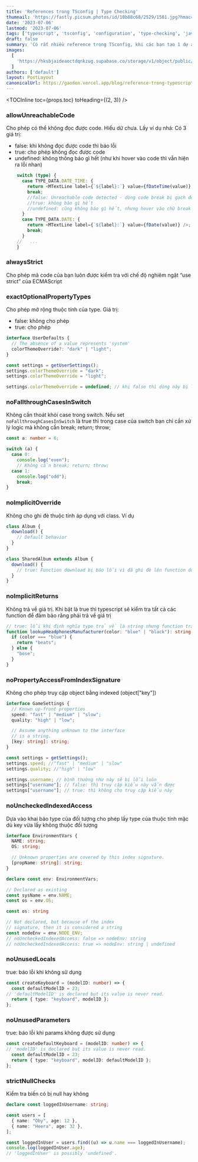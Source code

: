 ```yaml
---
title: 'References trong TSconfig | Type Checking'
thumnail: 'https://fastly.picsum.photos/id/10b88c68/2529/1581.jpg?hmac=FmX3-15B3BDpSiq3wq-eiTuAZ51CdKcJwrDeRICFCIU'
date: '2023-07-06'
lastmod: '2023-07-06'
tags: ['typescript', 'tsconfig', 'configuration', 'type-checking', 'javascript']
draft: false
summary: 'Có rất nhiều reference trong TSconfig, khi các bạn tạo 1 dự án sử dụng typescript các bạn thường sẽ tham khảo những file config đã được chia sẻ trước đó nhưng vẫn chưa nắm được rule và sức mạnh của từng reference. Hôm nay mình sẽ đi giải thích chi tiết giúp các bạn config typescript tối ưu hơn'
images:
  [
    'https://hksbjaideaoctdqnkzug.supabase.co/storage/v1/object/public/post/10b88c68-typescript-logo.png?t=2023-07-06T02%3A34%3A09.323Z',
  ]
authors: ['default']
layout: PostLayout
canonicalUrl: https://gaoden.vercel.app/blog/reference-trong-typescript
---
```


<TOCInline toc={props.toc} toHeading={(2, 3)} />

### allowUnreachableCode

Cho phép có thể không đọc được code. Hiểu dữ chưa. Lấy ví dụ nhá:
Có 3 giá trị:

- false: khi không đọc được code thì báo lỗi
- true: cho phép không đọc được code
- undefined: không thông báo gì hết (như khi hover vào code thì vẫn hiện ra lỗi nhan)

```TYPESCRIPT
    switch (type) {
      case TYPE_DATA.DATE_TIME: {
        return <MTextLine label={`${label}:`} value={fDateTime(value)} />;
        break;
        //false: Unreachable code detected - dòng code break bị gạch đỏ dưới code nè vì nó return rồi thì break không thể đọc được
        //true: không báo gì hết
        //undefined: cũng không báo gì hết, nhưng hover vào chữ break thì vẫn hiện lỗi nhan
      }
      case TYPE_DATA.DATE: {
        return <MTextLine label={`${label}:`} value={fDate(value)} />;
        break;
      }
    //   ...
    }
```

### alwaysStrict

Cho phép mã code của bạn luôn được kiểm tra với chế độ nghiêm ngặt “use strict” của ECMAScript

### exactOptionalPropertyTypes

Cho phép mở rộng thuộc tính của type. Giá trị:

- false: không cho phép
- true: cho phép

```TYPESCRIPT
interface UserDefaults {
  // The absence of a value represents 'system'
  colorThemeOverride?: "dark" | "light";
}

const settings = getUserSettings();
settings.colorThemeOverride = "dark";
settings.colorThemeOverride = "light";

settings.colorThemeOverride = undefined; // khi false thì dòng này bị lỗi vì không cho phép mở rộng type colorThemeOverride là undefined
```

### noFallthroughCasesInSwitch

Không cần thoát khỏi case trong switch. Nếu set `noFallthroughCasesInSwitch` là true thì trong case của switch bạn chỉ cần xử lý logic mà không cần break; return; throw;

```TYPESCRIPT
const a: number = 6;

switch (a) {
  case 0:
    console.log("even");
    // Không cần break; return; throw;
  case 1:
    console.log("odd");
    break;
}
```

### noImplicitOverride

Không cho ghi đè thuộc tính áp dụng với class. Ví dụ

```TYPESCRIPT
class Album {
  download() {
    // Default behavior
  }
}

class SharedAlbum extends Album {
  download() {
    // true: Function download bị báo lỗi vì đã ghi đè lên function download của Album
  }
}
```

### noImplicitReturns

Không trả về giá trị. Khi bật là true thì typescript sẽ kiểm tra tất cả các function để đảm bảo rằng phải trả về giá trị

```TYPESCRIPT
// true: lỗi khi định nghĩa type trả về là string nhưng function trả về string | void
function lookupHeadphonesManufacturer(color: "blue" | "black"): string {
  if (color === "blue") {
    return "beats";
  } else {
    "bose";
  }
}
```

### noPropertyAccessFromIndexSignature

Không cho phép truy cập object bằng indexed (object["key"])

```TYPESCRIPT
interface GameSettings {
  // Known up-front properties
  speed: "fast" | "medium" | "slow";
  quality: "high" | "low";

  // Assume anything unknown to the interface
  // is a string.
  [key: string]: string;
}

const settings = getSettings();
settings.speed; //"fast" | "medium" | "slow"
settings.quality; //"high" | "low"

settings.username; // bình thường như này sẽ bị lỗi luôn
settings["username"]; // false: thì truy cập kiểu này vẫn được
settings["username"]; // true: thì không cho truy cập kiểu này
```

### noUncheckedIndexedAccess

Dựa vào khai báo type của đối tượng cho phép lấy type của thuộc tính mặc dù key vừa lấy không thuộc đối tượng

```TYPESCRIPT
interface EnvironmentVars {
  NAME: string;
  OS: string;

  // Unknown properties are covered by this index signature.
  [propName: string]: string;
}

declare const env: EnvironmentVars;

// Declared as existing
const sysName = env.NAME;
const os = env.OS;

const os: string

// Not declared, but because of the index
// signature, then it is considered a string
const nodeEnv = env.NODE_ENV;
// noUncheckedIndexedAccess: false => nodeEnv: string
// noUncheckedIndexedAccess: true => nodeEnv: string | undefined
```

### noUnusedLocals

true: báo lỗi khi không sử dụng

```TYPESCRIPT
const createKeyboard = (modelID: number) => {
  const defaultModelID = 23;
// 'defaultModelID' is declared but its value is never read.
  return { type: "keyboard", modelID };
};
```

### noUnusedParameters

true: báo lỗi khi params không được sử dụng

```TYPESCRIPT
const createDefaultKeyboard = (modelID: number) => {
// 'modelID' is declared but its value is never read.
  const defaultModelID = 23;
  return { type: "keyboard", modelID: defaultModelID };
};
```

### strictNullChecks

Kiểm tra biến có bị null hay không

```TYPESCRIPT
declare const loggedInUsername: string;

const users = [
  { name: "Oby", age: 12 },
  { name: "Heera", age: 32 },
];

const loggedInUser = users.find((u) => u.name === loggedInUsername);
console.log(loggedInUser.age);
// 'loggedInUser' is possibly 'undefined'.
```
